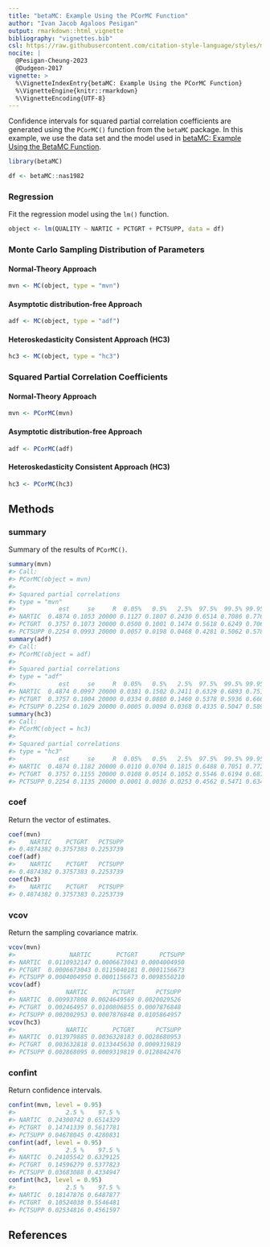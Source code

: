 ```yaml
---
title: "betaMC: Example Using the PCorMC Function"
author: "Ivan Jacob Agaloos Pesigan"
output: rmarkdown::html_vignette
bibliography: "vignettes.bib"
csl: https://raw.githubusercontent.com/citation-style-language/styles/master/apa.csl
nocite: |
  @Pesigan-Cheung-2023
  @Dudgeon-2017
vignette: >
  %\VignetteIndexEntry{betaMC: Example Using the PCorMC Function}
  %\VignetteEngine{knitr::rmarkdown}
  %\VignetteEncoding{UTF-8}
---
```




Confidence intervals for
squared partial correlation coefficients
are generated using
the `PCorMC()` function from the `betaMC` package.
In this example,
we use the data set and the model used in
[betaMC: Example Using the BetaMC Function](example-beta-mc.html).


``` r
library(betaMC)
```




``` r
df <- betaMC::nas1982
```

### Regression

Fit the regression model using the `lm()` function.


``` r
object <- lm(QUALITY ~ NARTIC + PCTGRT + PCTSUPP, data = df)
```

### Monte Carlo Sampling Distribution of Parameters

#### Normal-Theory Approach


``` r
mvn <- MC(object, type = "mvn")
```

#### Asymptotic distribution-free Approach


``` r
adf <- MC(object, type = "adf")
```

#### Heteroskedasticity Consistent Approach (HC3)


``` r
hc3 <- MC(object, type = "hc3")
```

### Squared Partial Correlation Coefficients

#### Normal-Theory Approach


``` r
mvn <- PCorMC(mvn)
```

#### Asymptotic distribution-free Approach


``` r
adf <- PCorMC(adf)
```

#### Heteroskedasticity Consistent Approach (HC3)


``` r
hc3 <- PCorMC(hc3)
```

## Methods

### summary

Summary of the results of `PCorMC()`.


``` r
summary(mvn)
#> Call:
#> PCorMC(object = mvn)
#> 
#> Squared partial correlations
#> type = "mvn"
#>            est     se     R  0.05%   0.5%   2.5%  97.5%  99.5% 99.95%
#> NARTIC  0.4874 0.1053 20000 0.1127 0.1807 0.2430 0.6514 0.7086 0.7763
#> PCTGRT  0.3757 0.1073 20000 0.0500 0.1001 0.1474 0.5618 0.6249 0.7069
#> PCTSUPP 0.2254 0.0993 20000 0.0057 0.0198 0.0468 0.4281 0.5062 0.5782
summary(adf)
#> Call:
#> PCorMC(object = adf)
#> 
#> Squared partial correlations
#> type = "adf"
#>            est     se     R  0.05%   0.5%   2.5%  97.5%  99.5% 99.95%
#> NARTIC  0.4874 0.0997 20000 0.0381 0.1502 0.2411 0.6329 0.6893 0.7518
#> PCTGRT  0.3757 0.1004 20000 0.0334 0.0880 0.1460 0.5378 0.5936 0.6666
#> PCTSUPP 0.2254 0.1029 20000 0.0005 0.0094 0.0368 0.4335 0.5047 0.5897
summary(hc3)
#> Call:
#> PCorMC(object = hc3)
#> 
#> Squared partial correlations
#> type = "hc3"
#>            est     se     R  0.05%   0.5%   2.5%  97.5%  99.5% 99.95%
#> NARTIC  0.4874 0.1182 20000 0.0110 0.0704 0.1815 0.6488 0.7051 0.7723
#> PCTGRT  0.3757 0.1155 20000 0.0108 0.0514 0.1052 0.5546 0.6194 0.6877
#> PCTSUPP 0.2254 0.1135 20000 0.0001 0.0036 0.0253 0.4562 0.5471 0.6347
```

### coef

Return the vector of estimates.


``` r
coef(mvn)
#>    NARTIC    PCTGRT   PCTSUPP 
#> 0.4874382 0.3757383 0.2253739
coef(adf)
#>    NARTIC    PCTGRT   PCTSUPP 
#> 0.4874382 0.3757383 0.2253739
coef(hc3)
#>    NARTIC    PCTGRT   PCTSUPP 
#> 0.4874382 0.3757383 0.2253739
```

### vcov

Return the sampling covariance matrix.


``` r
vcov(mvn)
#>               NARTIC       PCTGRT      PCTSUPP
#> NARTIC  0.0110932147 0.0006673043 0.0004004950
#> PCTGRT  0.0006673043 0.0115040181 0.0001156673
#> PCTSUPP 0.0004004950 0.0001156673 0.0098550210
vcov(adf)
#>              NARTIC       PCTGRT      PCTSUPP
#> NARTIC  0.009937808 0.0024649569 0.0020029526
#> PCTGRT  0.002464957 0.0100806855 0.0007876848
#> PCTSUPP 0.002002953 0.0007876848 0.0105864957
vcov(hc3)
#>              NARTIC       PCTGRT      PCTSUPP
#> NARTIC  0.013979885 0.0036328183 0.0028680953
#> PCTGRT  0.003632818 0.0133445630 0.0009319819
#> PCTSUPP 0.002868095 0.0009319819 0.0128842476
```

### confint

Return confidence intervals.


``` r
confint(mvn, level = 0.95)
#>              2.5 %    97.5 %
#> NARTIC  0.24300742 0.6514329
#> PCTGRT  0.14741339 0.5617781
#> PCTSUPP 0.04678045 0.4280831
confint(adf, level = 0.95)
#>              2.5 %    97.5 %
#> NARTIC  0.24105542 0.6329125
#> PCTGRT  0.14596279 0.5377823
#> PCTSUPP 0.03683088 0.4334947
confint(hc3, level = 0.95)
#>              2.5 %    97.5 %
#> NARTIC  0.18147876 0.6487877
#> PCTGRT  0.10524038 0.5546481
#> PCTSUPP 0.02534816 0.4561597
```

## References
